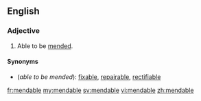 ==English==

===Adjective===
{{en-adj}}

# Able to be [[mend]]ed.

====Synonyms====
*(''able to be mended''): [[fixable]], [[repairable]], [[rectifiable]]

[[fr:mendable]]
[[my:mendable]]
[[sv:mendable]]
[[vi:mendable]]
[[zh:mendable]]